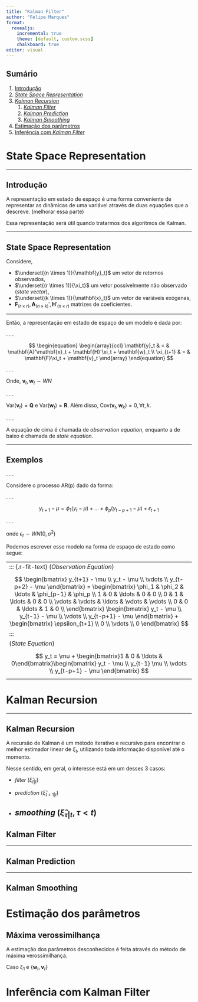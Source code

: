 ```yaml
---
title: "Kalman Filter"
author: "Felipe Marques"
format: 
  revealjs:
    incremental: true
    theme: [default, custom.scss]
    chalkboard: true
editor: visual
---
```


## Sumário

1.  [Introdução](#sec-introducao)
2.  [*State Space Representation*](#sec-state-space)
3.  [*Kalman Recursion*](#sec-kalman-recursion)
    1.  [*Kalman Filter*](#sec-kalman-filter)
    2.  [*Kalman Prediction*](#sec-kalman-prediction)
    3.  [*Kalman Smoothing*](#sec-kalman-smoothing)
4.  [Estimação dos parâmetros](#sec-estimacao)
5.  [Inferência com *Kalman Filter*](#sec-inferencia)

# State Space Representation

------------------------------------------------------------------------

## Introdução {#sec-introducao}

A representação em estado de espaço é uma forma conveniente de representar as dinâmicas de uma variável através de duas equações que a descreve. (melhorar essa parte)

Essa representação será útil quando tratarmos dos algoritmos de Kalman.

------------------------------------------------------------------------

## State Space Representation {#sec-state-space}

Considere,

-   $\underset{(n \times 1)}{\mathbf{y}_t}$ um vetor de retornos observados,
-   $\underset{(r \times 1)}{\xi_t}$ um vetor possívelmente não observado (*state vector*),
-   $\underset{(k \times 1)}{\mathbf{x}_t}$ um vetor de variáveis exógenas,
-   $\mathbf{F}_{(r \times r)}, \mathbf{A}_{(n \times k)}', \mathbf{H}'_{(n \times r)}$ matrizes de coeficientes.

------------------------------------------------------------------------

Então, a representação em estado de espaço de um modelo é dada por:

. . .

$$
\begin{equation}
\begin{array}{ccl}
  \mathbf{y}_t & = & \mathbf{A}'\mathbf{x}_t + \mathbf{H}'\xi_t + \mathbf{w}_t \\
  \xi_{t+1} & = & \mathbf{F}\xi_t + \mathbf{v}_t
\end{array}
\end{equation}
$$

. . .

Onde, $\mathbf{v}_t,\mathbf{w}_t \sim WN$

. . .

$\textrm{Var}(\mathbf{v}_t) = \mathbf{Q}$ e $\textrm{Var}(\mathbf{w}_t) = \mathbf{R}$. Além disso, $\textrm{Cov}(\mathbf{v}_t,\mathbf{w}_k) = 0, \forall t,k$.

. . .

A equação de cima é chamada de *observation equation*, enquanto a de baixo é chamada de *state equation*.

------------------------------------------------------------------------

## Exemplos

. . .

Considere o processo AR(p) dado da forma:

. . .

$$
y_{t+1} - \mu = \phi_1(y_t - \mu) + \ldots + \phi_p(y_{t-p+1} - \mu) + \epsilon_{t+1}
$$

. . .

onde $\epsilon_t \sim WN(0, \sigma^2)$

Podemos escrever esse modelo na forma de espaço de estado como segue:

------------------------------------------------------------------------
::: {.r-fit-text}
(*Observation Equation*)

$$
\begin{bmatrix}
  y_{t+1} - \mu \\
  y_t - \mu \\
  \vdots \\
  y_{t-p+2} - \mu
\end{bmatrix} = 
\begin{bmatrix}
  \phi_1 & \phi_2 & \ldots & \phi_{p-1} & \phi_p \\
  1 & 0 & \ldots & 0 & 0 \\
  0 & 1 & \ldots & 0 & 0 \\ 
  \vdots & \vdots & \ldots & \vdots & \vdots \\
  0 & 0 & \ldots & 1 & 0 \\
\end{bmatrix}
\begin{bmatrix}
  y_t - \mu \\
  y_{t-1} - \mu \\
  \vdots \\
  y_{t-p+1} - \mu
\end{bmatrix} +
\begin{bmatrix}
  \epsilon_{t+1} \\
  0 \\
  \vdots \\
  0
\end{bmatrix}
$$
:::

(*State Equation*)

$$
y_t = \mu + \begin{bmatrix}1 & 0 & \ldots & 0\end{bmatrix}\begin{bmatrix}
y_t - \mu \\
y_{t-1} \mu \\
\vdots \\
y_{t-p+1} - \mu
\end{bmatrix}
$$

------------------------------------------------------------------------

# Kalman Recursion {#sec-kalman-recursion}

------------------------------------------------------------------------

## Kalman Recursion

A recursão de Kalman é um método iterativo e recursivo para encontrar o melhor estimador linear de $\xi_t$, utilizando toda informação disponível até o momento.

Nesse sentido, em geral, o interesse está em um desses 3 casos:

-   *filter* ($\hat\xi_{t|t}$)

-   *prediction* ($\hat\xi_{t+1|t}$)

-   

    ## *smoothing* ($\hat\xi_{\tau|t}, \tau < t$)

## Kalman Filter {#sec-kalman-filter}

------------------------------------------------------------------------

## Kalman Prediction {#sec-kalman-prediction}

------------------------------------------------------------------------

## Kalman Smoothing {#sec-kalman-smoothing}

# Estimação dos parâmetros {#sec-estimacao}

## Máxima verossimilhança

A estimação dos parâmetros desconhecidos é feita através do método de máxima verossimilhança.

Caso $\xi_1$ e $\{\mathbf{w}_t,\mathbf{v}_t\}$

# Inferência com Kalman Filter {#sec-inferencia}



